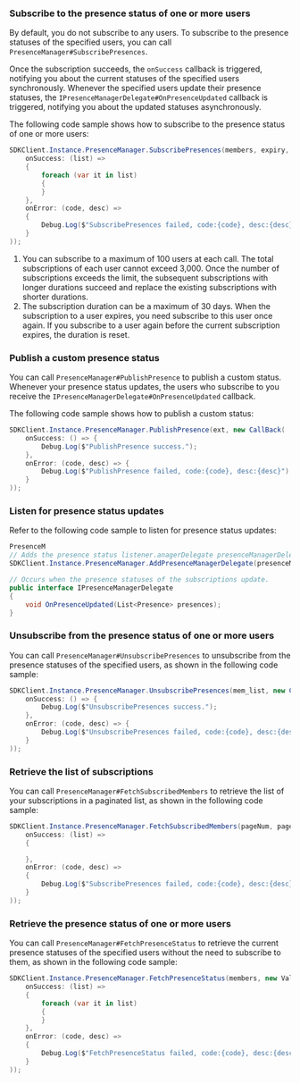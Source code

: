 <PlatformWrapper platform="windows">

### Subscribe to the presence status of one or more users

By default, you do not subscribe to any users. To subscribe to the presence statuses of the specified users, you can call `PresenceManager#SubscribePresences`.

Once the subscription succeeds, the `onSuccess` callback is triggered, notifying you about the current statuses of the specified users synchronously. Whenever the specified users update their presence statuses, the `IPresenceManagerDelegate#OnPresenceUpdated` callback is triggered, notifying you about the updated statuses asynchronously.

The following code sample shows how to subscribe to the presence status of one or more users:

```csharp
SDKClient.Instance.PresenceManager.SubscribePresences(members, expiry, new ValueCallBack<List<Presence>>(
    onSuccess: (list) =>
    {
        foreach (var it in list)
        {
        }
    },
    onError: (code, desc) =>
    {
        Debug.Log($"SubscribePresences failed, code:{code}, desc:{desc}");
    }
));
```

<div class="alert info"><ol><li>You can subscribe to a maximum of 100 users at each call. The total subscriptions of each user cannot exceed 3,000. Once the number of subscriptions exceeds the limit, the subsequent subscriptions with longer durations succeed and replace the existing subscriptions with shorter durations.</li><li>The subscription duration can be a maximum of 30 days. When the subscription to a user expires, you need subscribe to this user once again. If you subscribe to a user again before the current subscription expires, the duration is reset.</li></ol></div>


### Publish a custom presence status

You can call `PresenceManager#PublishPresence` to publish a custom status. Whenever your presence status updates, the users who subscribe to you receive the `IPresenceManagerDelegate#OnPresenceUpdated` callback.

The following code sample shows how to publish a custom status:

```csharp
SDKClient.Instance.PresenceManager.PublishPresence(ext, new CallBack(
    onSuccess: () => {
        Debug.Log($"PublishPresence success.");
    },
    onError: (code, desc) => {
        Debug.Log($"PublishPresence failed, code:{code}, desc:{desc}");
    }
));
```


### Listen for presence status updates

Refer to the following code sample to listen for presence status updates:

```csharp
PresenceM
// Adds the presence status listener.anagerDelegate presenceManagerDelegate = new PresenceManagerDelegate();
SDKClient.Instance.PresenceManager.AddPresenceManagerDelegate(presenceManagerDelegate);

// Occurs when the presence statuses of the subscriptions update.
public interface IPresenceManagerDelegate
{
    void OnPresenceUpdated(List<Presence> presences);
}
```


### Unsubscribe from the presence status of one or more users

You can call `PresenceManager#UnsubscribePresences` to unsubscribe from the presence statuses of the specified users, as shown in the following code sample:

```csharp
SDKClient.Instance.PresenceManager.UnsubscribePresences(mem_list, new CallBack(
    onSuccess: () => {
        Debug.Log($"UnsubscribePresences success.");
    },
    onError: (code, desc) => {
        Debug.Log($"UnsubscribePresences failed, code:{code}, desc:{desc}");
    }
));
```


### Retrieve the list of subscriptions

You can call `PresenceManager#FetchSubscribedMembers` to retrieve the list of your subscriptions in a paginated list, as shown in the following code sample:

```csharp
SDKClient.Instance.PresenceManager.FetchSubscribedMembers(pageNum, pageSize, new ValueCallBack<List<string>>(
    onSuccess: (list) =>
    {

    },
    onError: (code, desc) =>
    {
        Debug.Log($"SubscribePresences failed, code:{code}, desc:{desc}");
    }
));
```

### Retrieve the presence status of one or more users

You can call `PresenceManager#FetchPresenceStatus` to retrieve the current presence statuses of the specified users without the need to subscribe to them, as shown in the following code sample:

```csharp
SDKClient.Instance.PresenceManager.FetchPresenceStatus(members, new ValueCallBack<List<Presence>>(
    onSuccess: (list) =>
    {
        foreach (var it in list)
        {
        }
    },
    onError: (code, desc) =>
    {
        Debug.Log($"FetchPresenceStatus failed, code:{code}, desc:{desc}");
    }
));
```

</PlatformWrapper>